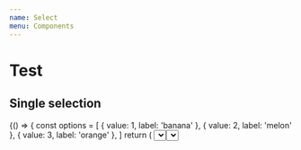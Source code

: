 ```yaml
---
name: Select
menu: Components
---
```



# Test

## Single selection

<Playground>
  {() => {
    const options = [
      { value: 1, label: 'banana' },
      { value: 2, label: 'melon' },
      { value: 3, label: 'orange' },
    ]
    return (
      <Select
        required
        options={options}
        onChange={value => console.log(value)}
      />
    )
  }}
</Playground>

## Multiple selection

<Playground>
  {() => {
    const options = [
      { value: 1, label: 'banana' },
      { value: 2, label: 'melon' },
      { value: 3, label: 'orange' },
      { value: 4, label: 'peach' },
    ]
    return (
      <Select
        required
        options={options}
        multi
        onChange={value => console.log(value)}
      />
    )
  }}
</Playground>

## Props

<Props of={Select} />
